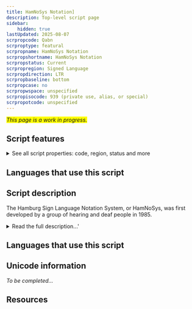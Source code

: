```yaml
---
title: HamNoSys Notation]
description: Top-level script page
sidebar:
    hidden: true
lastUpdated: 2025-08-07
scrpropcode: Qabn
scrproptype: featural
scrpropname: HamNoSys Notation
scrpropshortname: HamNoSys Notation
scrpropstatus: Current
scrpropregion: Signed Language
scrpropdirection: LTR
scrpropbaseline: bottom
scrpropcase: no
scrpropwspace: unspecified
scrpropisocode: 939 (private use, alias, or special)
scrpropotcode: unspecified
---
```


<span style='background-color:yellow'>_This page is a work in progress._</span>


## Script features

<details>
<summary> See all script properties: code, region, status and more</summary>
<ScriptInfo />
</details>

## Languages that use this script

<WsList script='Qabn' wsMax='5' />

## Script description

The Hamburg Sign Language Notation System, or HamNoSys, was first developed by a group of hearing and deaf people in 1985.

<details><summary>Read the full description...'</summary>_Not yet available._</details>

## Languages that use this script

<WsList script='Qabn' wsMax='5' />

## Unicode information

_To be completed..._

## Resources

<ScriptResources detailSummary='seemore' />


